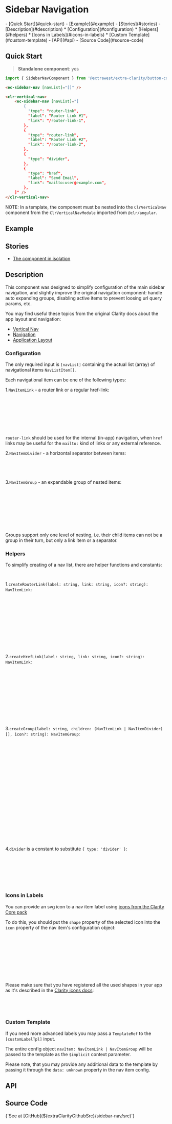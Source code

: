 


<style>
  { docsStylePatch }
</style>

<Meta
  of={Stories}
  name="Overview"
/>

# Sidebar Navigation

<div className="table-of-contents">
  - [Quick Start](#quick-start)
  - [Example](#example)
  - [Stories](#stories)
  - [Description](#description)
    * [Configuration](#configuration)
    * [Helpers](#helpers)
    * [Icons in Labels](#icons-in-labels)
    * [Custom Template](#custom-template)
  - [API](#api)
  - [Source Code](#source-code)
</div>

## Quick Start

> **Standalone component**: yes

```typescript
import { SidebarNavComponent } from '@extrawest/extra-clarity/button-copy-to-clipboard';
```
```html
<ec-sidebar-nav [navList]="[]" />
```
```html
<clr-vertical-nav>
    <ec-sidebar-nav [navList]="[
        {
          "type": "router-link",
          "label": "Router Link #1",
          "link": "/router-link-1",
        },
        {
          "type": "router-link",
          "label": "Router Link #2",
          "link": "/router-link-2",
        },
        {
          "type": "divider",
        },
        {
          "type": "href",
          "label": "Send Email",
          "link": "mailto:user@example.com",
        },
    ]" />
</clr-vertical-nav>
```

NOTE: In a template, the component must be nested into the `ClrVerticalNav` component
from the `ClrVerticalNavModule` imported from `@clr/angular`.


## Example

<Canvas of={Stories.DocsExampleStory} />

## Stories

* [The component in isolation](/story/components-sidebar-navigation--component-itself-story)

## Description

This component was designed to simplify configuration of the main sidebar navigation,
and slightly improve the original navigation component:
handle auto expanding groups, disabling active items to prevent loosing url query params, etc.

You may find useful these topics from the original Clarity docs about the app layout and navigation:
* [Vertical Nav](https://clarity.design/documentation/vertical-nav/)
* [Navigation](https://clarity.design/documentation/navigation)
* [Application Layout](https://clarity.design/documentation/app-layout)

### Configuration

The only required input is `[navList]` containing the actual list (array) of navigational items `NavListItem[]`.

Each navigational item can be one of the following types:

1.`NavItemLink` - a router link or a regular href-link:
```typescript
interface NavItemLink {
  type: 'router-link' | 'href';
  label: string;
  link: string;
  icon?: string;
  data?: unknown;
}
```
`router-link` should be used for the internal (in-app) navigation,
when `href` links may be useful for the `mailto:` kind of links or any external reference.

2.`NavItemDivider` - a horizontal separator between items:
```typescript
interface NavItemDivider {
  type: 'divider',
}
```

3.`NavItemGroup` - an expandable group of nested items:
```typescript
interface NavItemGroup {
  type: 'group';
  label: string;
  children: (NavItemLink | NavItemDivider)[];
  expanded?: boolean;
  icon?: string;
  data?: unknown;
}
```

Groups support only one level of nesting, i.e. their child items can not be a group in their turn,
but only a link item or a separator.

### Helpers

To simplify creating of a nav list, there are helper functions and constants:

```typescript
import { createGroup, createHrefLink, createRouterLink, divider } from '@extrawest/extra-clarity/sidebar-nav';
```

1.`createRouterLink(label: string, link: string, icon?: string): NavItemLink`:
```typescript
const navRouterLink = createRouterLink(
  'Dashboard',
  '/dashboard',
);

// which is equivalent to:
const navRouterLink: NavItemLink = {
  type: 'router-link',
  label: 'Dashboard',
  link: '/dashboard',
};
```

2.`createHrefLink(label: string, link: string, icon?: string): NavItemLink`:
```typescript
const navHrefLink = createHrefLink(
  'Send Feedback',
  'mailto:support@example.com'
);

// which is equivalent to:
const navHrefLink: NavItemLink = {
  type: 'href',
  label: 'Send Feedback',
  link: 'mailto:support@example.com',
};
```

3.`createGroup(label: string, children: (NavItemLink | NavItemDivider)[], icon?: string): NavItemGroup`:
```typescript
const navGroup = createGroup('Group Label', [
  createRouterLink('Nested Item #1', '/nested-link-1'),
  createRouterLink('Nested Item #2', '/nested-link-2'),
]);

// which is equivalent to:
const navGroup: NavItemGroup = {
  type: 'Group Label',
  children: [
    {
      type: 'router-link',
      label: 'Nested Item #1',
      link: '/nested-link-1',
    },
    {
      type: 'router-link',
      label: 'Nested Item #2',
      link: '/nested-link-2',
    },
  ],
};
```

4.`divider` is a constant to substitute `{ type: 'divider' }`:
```typescript
const navList: NavListItem[] = [
  createRouterLink('Router Link #1', '/router-link-1'),
  createRouterLink('Router Link #1', '/router-link-1'),
  divider,
  createHrefLink('Send Feedback', 'mailto:support@example.com')
];
```

### Icons in Labels

You can provide an svg icon to a nav item label using
[icons from the Clarity Core pack](https://core.clarity.design/foundation/icons/shapes/)

To do this, you should put the `shape` property of the selected icon
into the `icon` property of the nav item's configuration object:

```typescript
const navHrefLink: NavItemLink = {
  type: 'href',
  label: 'Send Feedback',
  link: 'mailto:support@example.com',
  icon: 'envelope',    // <<---
};

// this item will show an icon next to its label equivalent to
// <cds-icon shape="envelope" />
```

Please make sure that you have registered all the used shapes in your app
as it's described in the [Clarity icons docs](https://core.clarity.design/foundation/icons/):

```typescript
import { ClarityIcons, envelopeIcon } from '@cds/core/icon';

ClarityIcons.addIcons(envelopeIcon);
```

### Custom Template

If you need more advanced labels you may pass a `TemplateRef` to the `[customLabelTpl]` input.

The entire config object `navItem: NavItemLink | NavItemGroup` will be passed to the template
as the `$implicit` context parameter.

Please note, that you may provide any additional data to the template
by passing it through the `data: unknown` property in the nav item config.

## API

<ArgTypes sort="requiredFirst" />

## Source Code

<Markdown>
  {`See at [GitHub](${extraClarityGithubSrc}/sidebar-nav/src)`}
</Markdown>
